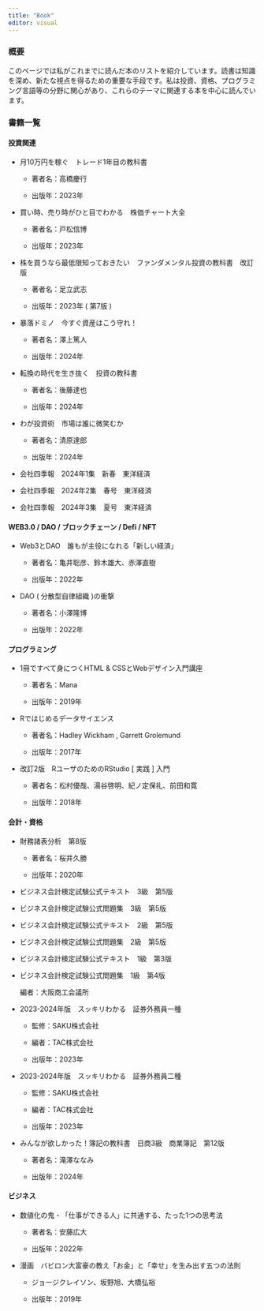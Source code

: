 ```yaml
---
title: "Book"
editor: visual
---
```


### 概要

このページでは私がこれまでに読んだ本のリストを紹介しています。読書は知識を深め、新たな視点を得るための重要な手段です。私は投資、資格、プログラミング言語等の分野に関心があり、これらのテーマに関連する本を中心に読んでいます。

### 書籍一覧

#### 投資関連

-   月10万円を稼ぐ　トレード1年目の教科書

    -   著者名：高橋慶行

    -   出版年：2023年

-   買い時、売り時がひと目でわかる　株価チャート大全

    -   著者名：戸松信博

    -   出版年：2023年

-   株を買うなら最低限知っておきたい　ファンダメンタル投資の教科書　改訂版

    -   著者名：足立武志

    -   出版年：2023年 ( 第7版 )

-   暴落ドミノ　今すぐ資産はこう守れ！

    -   著者名：澤上篤人

    -   出版年：2024年

-   転換の時代を生き抜く　投資の教科書

    -   著者名：後藤達也

    -   出版年：2024年

-   わが投資術　市場は誰に微笑むか

    -   著者名：清原達郎

    -   出版年：2024年

-   会社四季報　2024年1集　新春　東洋経済

-   会社四季報　2024年2集　春号　東洋経済

-   会社四季報　2024年3集　夏号　東洋経済

#### WEB3.0 / DAO / ブロックチェーン / Defi / NFT

-   Web3とDAO　誰もが主役になれる「新しい経済」

    -   著者名：亀井聡彦、鈴木雄大、赤澤直樹

    -   出版年：2022年

-   DAO ( 分散型自律組織 )の衝撃

    -   著者名：小澤隆博

    -   出版年：2022年

#### プログラミング

-   1冊ですべて身につくHTML & CSSとWebデザイン入門講座

    -   著者名：Mana

    -   出版年：2019年

-   Rではじめるデータサイエンス

    -   著者名：Hadley Wickham , Garrett Grolemund

    -   出版年：2017年

-   改訂2版　RユーザのためのRStudio \[ 実践 \] 入門

    -   著者名：松村優哉、湯谷啓明、紀ノ定保礼、前田和寛

    -   出版年：2018年

#### 会計・資格　

-   財務諸表分析　第8版

    -   著者名：桜井久勝

    -   出版年：2020年

-   ビジネス会計検定試験公式テキスト　3級　第5版

-   ビジネス会計検定試験公式問題集　3級　第5版

-   ビジネス会計検定試験公式テキスト　2級　第5版

-   ビジネス会計検定試験公式問題集　2級　第5版

-   ビジネス会計検定試験公式テキスト　1級　第3版

-   ビジネス会計検定試験公式問題集　1級　第4版

    編者：大阪商工会議所

-   2023-2024年版　スッキリわかる　証券外務員一種

    -   監修：SAKU株式会社

    -   編者：TAC株式会社

    -   出版年：2023年

-   2023-2024年版　スッキリわかる　証券外務員二種

    -   監修：SAKU株式会社

    -   編者：TAC株式会社

    -   出版年：2023年

-   みんなが欲しかった！簿記の教科書　日商3級　商業簿記　第12版

    -   著者名：滝澤ななみ

    -   出版年：2024年

#### ビジネス

-   数値化の鬼 - 「仕事ができる人」に共通する、たった1つの思考法

    -   著者名：安藤広大

    -   出版年：2022年

-   漫画　バビロン大富豪の教え「お金」と「幸せ」を生み出す五つの法則

    -   ジョージクレイソン、坂野旭、大橋弘裕

    -   出版年：2019年
